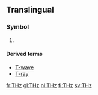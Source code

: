 ==Translingual==

===Symbol===
{{mul-symbol}}

# {{SI-unit-abbnp|tera|hertz|frequency}}

====Derived terms====
* [[T-wave]]
* [[T-ray]]

[[fr:THz]]
[[gl:THz]]
[[nl:THz]]
[[fi:THz]]
[[sv:THz]]